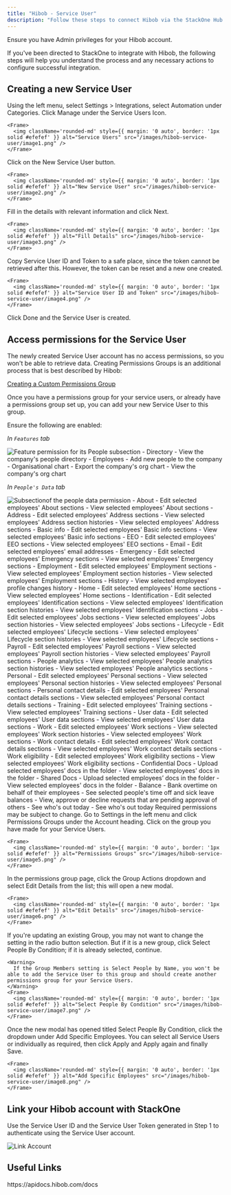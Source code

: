 ```yaml
---
title: "Hibob - Service User"
description: "Follow these steps to connect Hibob via the StackOne Hub successfully."
---
```



<Warning>
  Ensure you have Admin privileges for your Hibob account.
</Warning>

If you've been directed to StackOne to integrate with Hibob, the following steps will help you understand the process and any necessary actions to configure successful integration.

## Creating a new Service User

<Steps>
  <Step title="Navigate to Service Users">
    Using the left menu, select Settings > Integrations, select Automation under Categories. Click Manage under the Service Users Icon.

    <Frame>
      <img className='rounded-md' style={{ margin: '0 auto', border: '1px solid #efefef' }} alt="Service Users" src="/images/hibob-service-user/image1.png" />
    </Frame>
  </Step>

  <Step title="Create New Service User">
    Click on the New Service User button.

    <Frame>
      <img className='rounded-md' style={{ margin: '0 auto', border: '1px solid #efefef' }} alt="New Service User" src="/images/hibob-service-user/image2.png" />
    </Frame>
  </Step>

  <Step title="Fill in Details">
    Fill in the details with relevant information and click Next.

    <Frame>
      <img className='rounded-md' style={{ margin: '0 auto', border: '1px solid #efefef' }} alt="Fill Details" src="/images/hibob-service-user/image3.png" />
    </Frame>
  </Step>

  <Step title="Copy Service User ID and Token">
    Copy Service User ID and Token to a safe place, since the token cannot be retrieved after this. However, the token can be reset and a new one created.

    <Frame>
      <img className='rounded-md' style={{ margin: '0 auto', border: '1px solid #efefef' }} alt="Service User ID and Token" src="/images/hibob-service-user/image4.png" />
    </Frame>
  </Step>

  <Step title="Finish Creation">
    Click Done and the Service User is created.
  </Step>
</Steps>

## Access permissions for the Service User

The newly created Service User account has no access permissions, so you won't be able to retrieve data. Creating Permissions Groups is an additional process that is best described by Hibob:

[Creating a Custom Permissions Group](https://help.hibob.com/hc/en-us/articles/4409776408209-Create-a-custom-permission-group)

Once you have a permissions group for your service users, or already have a permissions group set up, you can add your new Service User to this group.

Ensure the following are enabled:

*In `Features` tab*
<Accordion title="People">
<Frame>
  <img className='rounded-md' style={{ margin: '0 auto', border: '1px solid #efefef' }} alt="Feature permission for its People subsection" src="/images/hibob-service-user/image_features_tab.png" />
</Frame>
- Directory
  - View the company's people directory
- Employees
  - Add new people to the company
- Organisational chart
  - Export the company's org chart
  - View the company's org chart
</Accordion>


*In `People's Data` tab*
<Accordion title="People">
<Frame>
  <img className='rounded-md' style={{ margin: '0 auto', border: '1px solid #efefef' }} alt="Subsectionof the people data permission" src="/images/hibob-service-user/image_people_data_tab.png" />
</Frame>
- About
  - Edit selected employees' About sections
  - View selected employees' About sections
- Address
  - Edit selected employees' Address sections
  - View selected employees' Address section histories
  - View selected employees' Address sections
- Basic info
  - Edit selected employees' Basic info sections
  - View selected employees' Basic info sections
- EEO
  - Edit selected employees' EEO sections
  - View selected employees' EEO sections
- Email
  - Edit selected employees' email addresses
- Emergency
  - Edit selected employees' Emergency sections
  - View selected employees' Emergency sections
- Employment
  - Edit selected employees' Employment sections
  - View selected employees' Employment section histories
  - View selected employees' Employment sections
- History
  - View selected employees' profile changes history
- Home
  - Edit selected employees' Home sections
  - View selected employees' Home sections
- Identification
  - Edit selected employees' Identification sections
  - View selected employees' Identification section histories
  - View selected employees' Identification sections
- Jobs
  - Edit selected employees' Jobs sections
  - View selected employees' Jobs section histories
  - View selected employees' Jobs sections
- Lifecycle
  - Edit selected employees' Lifecycle sections
  - View selected employees' Lifecycle section histories
  - View selected employees' Lifecycle sections
- Payroll
  - Edit selected employees' Payroll sections
  - View selected employees' Payroll section histories
  - View selected employees' Payroll sections
- People analytics
  - View selected employees' People analytics section histories
  - View selected employees' People analytics sections
- Personal
  - Edit selected employees' Personal sections
  - View selected employees' Personal section histories
  - View selected employees' Personal sections
- Personal contact details
  - Edit selected employees' Personal contact details sections
  - View selected employees' Personal contact details sections
- Training
  - Edit selected employees' Training sections
  - View selected employees' Training sections
- User data
  - Edit selected employees' User data sections
  - View selected employees' User data sections
- Work
  - Edit selected employees' Work sections
  - View selected employees' Work section histories
  - View selected employees' Work sections
- Work contact details
  - Edit selected employees' Work contact details sections
  - View selected employees' Work contact details sections
- Work eligibility
  - Edit selected employees' Work eligibility sections
  - View selected employees' Work eligibility sections
</Accordion>

<Accordion title="Documents">
- Confidential Docs
  - Upload selected employees’ docs in the folder
  - View selected employees' docs in the folder
- Shared Docs
  - Upload selected employees’ docs in the folder
  - View selected employees' docs in the folder
</Accordion>

<Accordion title="Time off">
- Balance
  - Bank overtime on behalf of their employees
  - See selected people's time off and sick leave balances
  - View, approve or decline requests that are pending approval of others
- See who's out today
  - See who's out today
</Accordion>

<Warning>
  Required permissions may be subject to change.
</Warning>

<Steps>
  <Step title="Navigate to Permissions Groups">
    Go to Settings in the left menu and click Permissions Groups under the Account heading. Click on the group you have made for your Service Users.

    <Frame>
      <img className='rounded-md' style={{ margin: '0 auto', border: '1px solid #efefef' }} alt="Permissions Groups" src="/images/hibob-service-user/image5.png" />
    </Frame>
  </Step>

  <Step title="Edit Permissions Group">
    In the permissions group page, click the Group Actions dropdown and select Edit Details from the list; this will open a new modal.

    <Frame>
      <img className='rounded-md' style={{ margin: '0 auto', border: '1px solid #efefef' }} alt="Edit Details" src="/images/hibob-service-user/image6.png" />
    </Frame>
  </Step>

  <Step title="Select People By Condition">
    If you're updating an existing Group, you may not want to change the setting in the radio button selection. But if it is a new group, click Select People By Condition; if it is already selected, continue.

    <Warning>
      If the Group Members setting is Select People by Name, you won't be able to add the Service User to this group and should create another permissions group for your Service Users.
    </Warning>
    <Frame>
      <img className='rounded-md' style={{ margin: '0 auto', border: '1px solid #efefef' }} alt="Select People By Condition" src="/images/hibob-service-user/image7.png" />
    </Frame>
  </Step>

  <Step title="Add Specific Employees">
    Once the new modal has opened titled Select People By Condition, click the dropdown under Add Specific Employees. You can select all Service Users or individually as required, then click Apply and Apply again and finally Save.

    <Frame>
      <img className='rounded-md' style={{ margin: '0 auto', border: '1px solid #efefef' }} alt="Add Specific Employees" src="/images/hibob-service-user/image8.png" />
    </Frame>
  </Step>
</Steps>

## Link your Hibob account with StackOne

Use the Service User ID and the Service User Token generated in Step 1 to authenticate using the Service User account.

<Frame>
  <img className='rounded-md' style={{ margin: '0 auto', border: '1px solid #efefef' }} alt="Link Account" src="/images/hibob-service-user/image9.png" />
</Frame>

<IntegrationFooter />

## Useful Links
<Card title="API Reference" icon="link" href="https://apidocs.hibob.com/docs">
    https://apidocs.hibob.com/docs
</Card>

